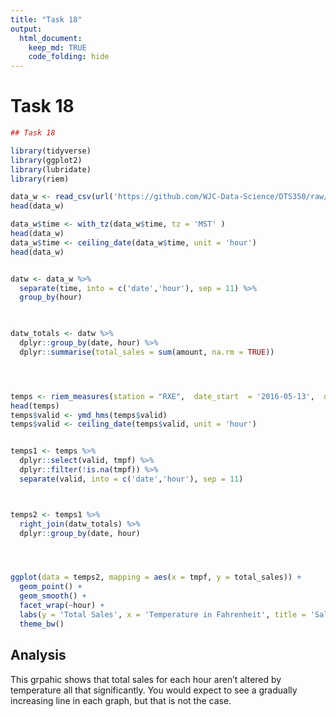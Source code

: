 ```yaml
---
title: "Task 18"
output: 
  html_document:
    keep_md: TRUE
    code_folding: hide
---
```

# Task 18

```r
## Task 18

library(tidyverse)
library(ggplot2)
library(lubridate)
library(riem)

data_w <- read_csv(url('https://github.com/WJC-Data-Science/DTS350/raw/master/carwash.csv'))
head(data_w)

data_w$time <- with_tz(data_w$time, tz = 'MST' )
head(data_w)
data_w$time <- ceiling_date(data_w$time, unit = 'hour')
head(data_w)


datw <- data_w %>% 
  separate(time, into = c('date','hour'), sep = 11) %>% 
  group_by(hour) 
 


datw_totals <- datw %>% 
  dplyr::group_by(date, hour) %>% 
  dplyr::summarise(total_sales = sum(amount, na.rm = TRUE))




temps <- riem_measures(station = "RXE",  date_start  = '2016-05-13',  date_end  = '2016-07-15')
head(temps)
temps$valid <- ymd_hms(temps$valid)
temps$valid <- ceiling_date(temps$valid, unit = 'hour') 


temps1 <- temps %>% 
  dplyr::select(valid, tmpf) %>% 
  dplyr::filter(!is.na(tmpf)) %>% 
  separate(valid, into = c('date','hour'), sep = 11)



temps2 <- temps1 %>% 
  right_join(datw_totals) %>% 
  dplyr::group_by(date, hour) 




ggplot(data = temps2, mapping = aes(x = tmpf, y = total_sales)) +
  geom_point() +
  geom_smooth() +
  facet_wrap(~hour) +
  labs(y = 'Total Sales', x = 'Temperature in Fahrenheit', title = 'Sales by Hour and Temperatures') +
  theme_bw()

```
## Analysis
This grpahic shows that total sales for each hour aren't altered by temperature all that significantly. You would expect to see a gradually increasing line in each graph, but that is not the case.
